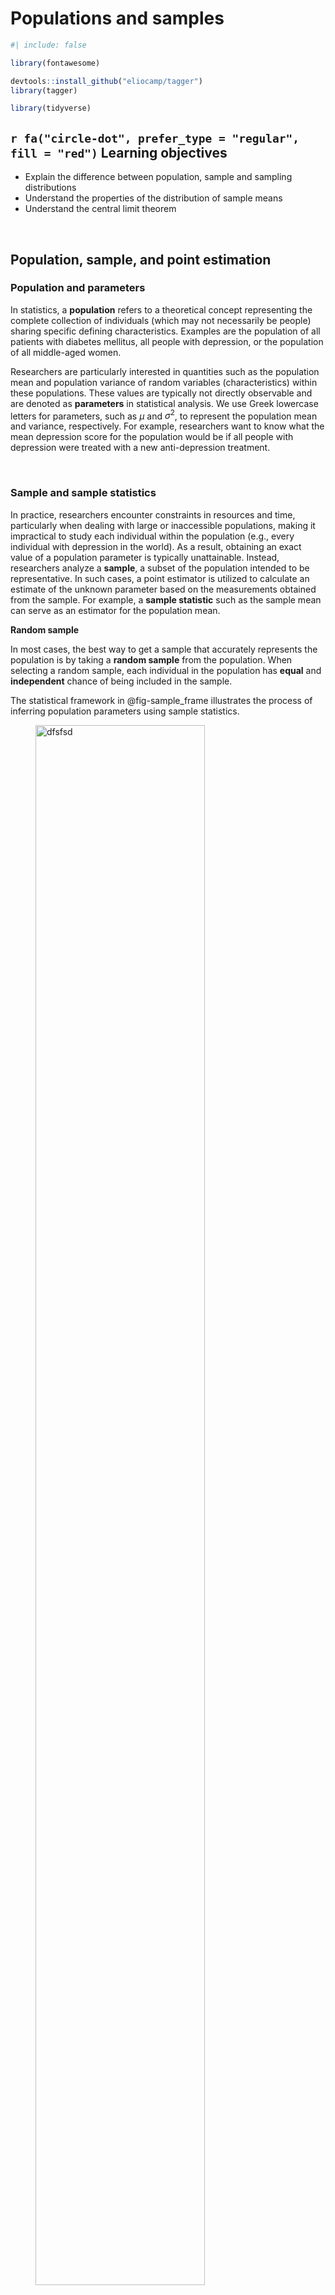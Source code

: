 # Populations and samples {#sec-sampling}

```r
#| include: false

library(fontawesome)

devtools::install_github("eliocamp/tagger")
library(tagger)

library(tidyverse)
```

::: {.callout-caution icon="false"}
## `r fa("circle-dot", prefer_type = "regular", fill = "red")` Learning objectives

-   Explain the difference between population, sample and sampling distributions
-   Understand the properties of the distribution of sample means
-   Understand the central limit theorem
:::

 

## Population, sample, and point estimation

### Population and parameters

In statistics, a **population** refers to a theoretical concept representing the complete collection of individuals (which may not necessarily be people) sharing specific defining characteristics. Examples are the population of all patients with diabetes mellitus, all people with depression, or the population of all middle-aged women.

Researchers are particularly interested in quantities such as the population mean and population variance of random variables (characteristics) within these populations. These values are typically not directly observable and are denoted as **parameters** in statistical analysis. We use Greek lowercase letters for parameters, such as $μ$ and $σ^2$, to represent the population mean and variance, respectively. For example, researchers want to know what the mean depression score for the population would be if all people with depression were treated with a new anti-depression treatment.

 

### Sample and sample statistics

In practice, researchers encounter constraints in resources and time, particularly when dealing with large or inaccessible populations, making it impractical to study each individual within the population (e.g., every individual with depression in the world). As a result, obtaining an exact value of a population parameter is typically unattainable. Instead, researchers analyze a **sample**, a subset of the population intended to be representative. In such cases, a point estimator is utilized to calculate an estimate of the unknown parameter based on the measurements obtained from the sample. For example, a **sample statistic** such as the sample mean can serve as an estimator for the population mean.

::: content-box-blue
**Random sample**

In most cases, the best way to get a sample that accurately represents the population is by taking a **random sample** from the population. When selecting a random sample, each individual in the population has **equal** and **independent** chance of being included in the sample.
:::

The statistical framework in @fig-sample_frame illustrates the process of inferring population parameters using sample statistics.

![dfsfsd](images/sample_frame.png){#fig-sample_frame fig-align="center" width="80%"}

 

::: content-box-blue
**Point estimation**

Point estimation is a statistical method used to estimate an unknown parameter of a population based on data collected from a sample. The objective of point estimation is to find a single, best guess or **estimate** for the value of the parameter. Common point estimators include the sample mean for the population mean and sample variance for the population variance.
:::

### Error in the estimate

The difference between the point estimate and the population parameter is referred to as the **error** in the estimate. This error constitutes a "total" error, comprised of two components:

$$total \ error = bias + sampling \ error$$ {#eq-total_error}

-   **Bias:** This refers to a tendency to overestimate or underestimate the true value of the population parameter. There are numerous sources of bias in a study, including measurement bias (i.e., errors in measuring exposure or disease), sampling bias (i.e., some members of a population are systematically more likely to be selected in a sample than others), recall bias (i.e., when participants in a research study do not accurately remember a past event or experience), and attrition bias (i.e., systematic differences between study groups in the number and the way participants are lost from a study). Bias can be minimized through thoughtful design of the study (i.e., a comprehensive protocol) and careful data collection procedures.

-   **Sampling error:** This measures the extent to which an estimate tends to vary from one sample to another due to random chance. Our objective is frequently to quantify and understand this variability in estimates. Standard error and confidence intervals, common measures of sampling error, are primarily influenced by both the sample size and the variability of the estimated characteristic.

::: content-box-blue
The sampling error is the error caused by observing a sample instead of the whole population. There is no sampling error in a census because the calculations are based on the entire population.
:::

## Sampling distribution

### What is a Sampling Distribution?

Suppose a hospital is interested in finding out the average blood pressure (BP) of its diabetic patients, but measuring each patient is impractical. Instead, they randomly selected *n* patients from this group and measured their BP. The resulting average BP for this sample, let's say $\bar{x_1} = 130$ mmHg, represents one sample mean (@fig-sample1).

![The estimate of mean, $\bar{x_1} =130$, represents an observed sample mean from an already collected sample.](images/sample1.png){#fig-sample1 fig-align="center" width="25%"}

Consider repeating the sampling process by randomly selecting various samples, each consisting of *n* patients, and calculating their average blood pressure. This would yield a range of different sample means, such as $\bar{x_1} = 130$ mmHg, $\bar{x_2} = 128$ mmHg, $\bar{x_3} = 133$ mmHg, and so forth. This collection of multiple sample means (obtained from different samples) is the sampling distribution of the mean BP (@fig-many_samples).

![The collection of sample means derived from repeated sampling forms a sampling distribution of the mean BP.](images/many_samples.png){#fig-many_samples fig-align="center" width="70%"}

::: content-box-blue
The **sampling distribution** is a theoretical probability distribution that represents the possible values of a sample statistic, such as the sample mean, obtained from all possible samples of a specific size drawn from a population.
:::

| Parameter              | Population |  Sample   | Sampling distribution of mean |
|------------------|:----------------:|:----------------:|:-----------------:|
| **Mean**               |   $\mu$    | $\bar{x}$ |        $\mu_{\bar{x}}$        |
| **Standard deviation** |  $\sigma$  |    $s$    |      $\sigma_{\bar{x}}$       |

: Notation of population, sample, and sampling distributions mean and standard deviation {#tbl-symbols}

 

### Standard Error of the mean (SEM)

The standard deviation of the sampling distribution is known as the standard error (SE). There are multiple formulas for standard error depending on what is our sampling distribution. For example, the standard error of the mean (SEM) is the population σ divided by the square root of the sample size n:

$$\sigma_{\bar{x}} = \frac{\sigma}{\sqrt{n}}$$ {#eq-se}

However, we usually do not know the population parameter σ; therefore, we use the sample standard deviation s, as it is an estimator of the population standard deviation.

$$SE_{\bar{x}} = \frac{s}{\sqrt{n}}$$ {#eq-se2}

The **Standard Error of the mean** (SEM) is a metric that describes the variability of sample means within the **sampling distribution**. In practice, it provides insight into the uncertainty associated with estimating the population mean when working with a sample, particularly when the sample size is small.

::: content-box-yellow
`r fa("arrow-right", fill = "orange")`   **Example**

The CD4 count of a sample of 64 healthy individuals has a mean of 850 $counts/mm^3$ with a standard deviation of 240 $counts/mm^3$. The standard error of the mean for this population is calculated as follows:

$SE_{\bar{x}} = \frac{s}{\sqrt{n}} = \frac{240}{\sqrt{64}} = \frac{240}{8} = 30 \ counts/mm^3$

The SEM provides a measure of the precision of our estimate of the population mean CD4 counts. If we were to repeat the sampling process numerous times and calculate the mean CD4 count each time, we would expect the calculated means to vary around the population mean by approximately 30 $counts/mm^3$.
:::

**In R:**

```r
sem <- 240 / sqrt(64)
sem
```

> Noteworthy, the standard error is essential in constructing **confidence intervals** around point estimates, a process known as interval estimation.

 

### Properties of the distribution of sample means

Consider a population of 100,000 adults, characterized by a mean blood pressure (BP) of μ = 126 mmHg and a standard deviation of σ = 10. Now, imagine that the distribution of their BP reveals an intriguing bimodal pattern, as visually depicted in @fig-pop0.

```r
#| echo: false
#| message: false
#| warning: false

set.seed(46)

# Create a non-uniform population of 100,000 numbers between 1 and 100
# Create a non-uniform population of 100,000 numbers between 1 and 100
pop1 <- rnorm(70000, mean = 120, sd = 3)
pop2 <- rnorm(30000, mean = 140, sd = 6)
pop <- c(pop1, pop2)

mu <- mean(pop) #calculate the population mean
sigma <- sd(pop) #calculate the population standard deviation

popdf <- as.data.frame(pop)

```

```r
#| echo: false
#| message: false
#| warning: false
#| fig-align: center
#| label: fig-pop0
#| fig-cap: A hypothetical population of 100,000 observations. The dashed black line represents the population, μ.
#| fig-width: 7.0
#| fig-height: 3.5

# histogram
ggplot(popdf, aes(x = pop)) + geom_histogram(color = "black", fill = "#894ae0", alpha=0.3) + 
  geom_vline(xintercept = mu, linetype = "dashed", linewidth = 0.8) +
  theme_classic() +
  ggtitle("Histogram of Population") + xlab("x") +
  theme(axis.title = element_text(hjust = 1))

```

Let's consider sampling five individuals from the population and calculating their sample mean BP, denoted as $\bar{x_1}$. Next, let's repeat this process by collecting a second sample of five individuals and calculating the sample mean again, which we might denote as $\bar{x_2}$. This process can be iterated 100 times ($N = 100$) and generate the histogram of the sample means (@fig-simulation2 a). Next, we run this simulation a bunch of times with different sample size 10, 30, 50, 100 (@fig-simulation2 b, c, d, e).

```r
#| echo: false
#| message: false
#| warning: false

n <- c(5, 10, 30, 50, 100) #set up number of samples
t <- c(100) #set up number of trials in simulation

df <- data.frame() #initialize our empty data frame

# Run the simulation
for(i in n) { #for each value of n...
  col <- c()
  for(j in t) { #we loop through each value of t...
    trial <- 1:j
    counter <- j #set up an egg timer based on whichever t value we're on
    value <- c()
    while(counter > 0) {    # and extract n samples from the population...
      bucket <- sample(pop, i, replace = TRUE)
      xbar <- mean(bucket) #calculate the mean...
      value <- c(value, xbar) # and add it to a vector
      counter <- counter - 1 #egg timer counts down and loops back until it hits 0
    }
    sbar <- sd(value) #calculate the standard deviation of our sample
    col <- cbind(trial, value, sbar, i, j) #stick all the info together...
    df <- rbind(df, col) #and attach it to our master data frame
  } #and we do it again for the next set of values until we're done!
  
}

rm(col, bucket, value, counter, i, j, n, sbar, t, xbar, trial) #clean up
names(df) <- c("trial#", "value", "sdev", "sample_size", "No.samples")
```

```r
#| echo: false
#| message: false
#| warning: false

df2 <- df |> 
  mutate(sample_size = factor(sample_size)) |> 
  group_by(sample_size) |> 
  summarize(my_mean = mean(value))

```

```r
#| echo: false
#| message: false
#| warning: false
#| fig-align: center
#| label: fig-simulation2
#| fig-cap: Distribution of sample means. Each panel represents a simulation of 100 random samples of size 5, 10, 30, 50, 100 taken from the population data. The dashed black line represents the population, μ, while the yellow dashed line the mean of the sample means, $\mu_{\bar{x}}$.
#| fig-width: 7.0
#| fig-height: 12.0


# We tidy up our data frame to get it ready for graphing. Note that we built it in "tall"
# form so it's already structured for ggplot


# Creating the plot
ggplot(df, aes(x = value)) + 
  geom_histogram(fill = "steelblue", binwidth = 0.8) + 
  #ggtitle("Demonstrating The Central Limit Theorem With Simulation") +
  geom_vline(data = df2, aes(xintercept = my_mean), color = "yellow", linetype = "dashed", linewidth = 0.8) +
  geom_vline(xintercept = mu, linetype = "dashed", color = "gray30", linewidth = 0.7) +
  xlab(expression(bar(x))) +
  theme(axis.title = element_text(hjust = 1),
        legend.position = "none") +
  facet_grid(sample_size ~ No.samples, scales="free_y", labeller = label_both) +
  tag_facets()

```

From @fig-simulation2, it is evident that as the sample size increases, the distribution of sample means tends to approximate a normal distribution, with the mean of this distribution,$\mu_{\bar{x}}$, approaching the population mean, $\mu$.

 

::: content-box-blue
**Properties of the distribution of sample means**

-   As the sample size increases, the mean of a large number of sample means converges to the population mean. This property is known as the **law of large numbers**.
-   The standard error of the mean (SEM) decreases as the sample size increases.
-   As the sample size increases, the distribution of sample means tends to approximate a **normal** distribution.
:::

## Central Limit Theorem (CLM) for sample means

::: content-box-green
The **Central Limit Theorem** (CLM) for sample means in statistics states that, given a sufficiently large sample size, the sampling distribution of the mean for a variable will approximate a normal distribution **regardless** of the variable's underlying distribution of the population observations: $\overline{X} \sim N(\mu, \sigma^2/n)$.

*NOTE: The CLM can be applied in inferential statistics for various test statistics, such as difference in means, difference in proportions, and the slope of a linear regression model, under the assumption of large samples and the absence of extreme skewness.*
:::

To illustrate this, let's generate some data from a continuous uniform distribution (100,000 observations):

```r
#| echo: false
#| message: false
#| warning: false

set.seed(46)

#get data from uniform distribution
pop2 <- runif(100000, min = 0, max = 1)

mu2 <- mean(pop2) #calculate the population mean
sigma2 <- sd(pop2) #calculate the population standard deviation

popdf2 <- as.data.frame(pop2)

```

```r
#| echo: false
#| message: false
#| warning: false
#| fig-align: center
#| label: fig-pop
#| fig-cap: A hypothetical population of 100,000 observations. The dashed black line represents the population, μ.
#| fig-width: 7.0
#| fig-height: 3.5


# histogram
ggplot(popdf2, aes(x = pop2)) + 
  geom_histogram(color='black', fill = "#894ae0", 
                 alpha=0.3, binwidth = 0.1, boundary = 0) +
  geom_vline(xintercept = mu2, linetype = "dashed", linewidth = 1.2) +
  theme_classic() +
  ggtitle("Destribution of Simulated data for Population") +
  xlab("x") +
  scale_x_continuous(breaks = seq(0, 1, by = 0.1)) + 
  theme(axis.title = element_text(hjust = 1))
```

We can consider the data we've just created above as the entire population (N=100,000) from which we can sample. We sample a bunch of times with different number of samples (50, 70, 100) and simple sizes (5, 10, 30) and we generate the histograms of the sample means (@fig-simulation).

```r
#| echo: false
#| message: false
#| warning: false

n <- c(5, 10, 30) #set up number of samples
t <- c(50, 70, 100) #set up number of trials in simulation

df4 <- data.frame() #initialize our empty data frame

# Run the simulation
for(i in n) { #for each value of n...
  col <- c()
  for(j in t) { #we loop through each value of t...
    trial <- 1:j
    counter <- j #set up an egg timer based on whichever t value we're on
    value <- c()
    while(counter > 0) {    # and extract n samples from the population...
      bucket <- sample(pop2, i, replace = TRUE)
      xbar <- mean(bucket) #calculate the mean...
      value <- c(value, xbar) # and add it to a vector
      counter <- counter - 1 #egg timer counts down and loops back until it hits 0
    }
    sbar <- sd(value) #calculate the standard deviation of our sample
    col <- cbind(trial, value, sbar, i, j) #stick all the info together...
    df4 <- rbind(df4, col) #and attach it to our master data frame
  } #and we do it again for the next set of values until we're done!
  
}

rm(col, bucket, value, counter, i, j, n, sbar, t, xbar, trial) #clean up
names(df4) <- c("trial#", "value", "sdev", "sample_size", "No.samples")
```

```r
#| echo: false
#| message: false
#| warning: false

#df5 <- df4 |> 
  #mutate(sample_size = factor(sample_size),
         #No.samples = factor(No.samples)) |> 
  #group_by( sample_size, No.samples) |> 
  #summarize(my_mean = mean(value))
```

```r
#| echo: false
#| message: false
#| warning: false
#| fig-align: center
#| label: fig-simulation
#| fig-cap: Distribution of sample means. Each panel represents a simulation of 100 random samples of size 5, 10, 20, 30, 70, 100 taken from the uniform population data. The dashed black line represents the population, μ.
#| fig-width: 8.0
#| fig-height: 10.0


# We tidy up our data frame to get it ready for graphing. Note that we built it in "tall"
# form so it's already structured for ggplot

# Creating the plot
ggplot(df4, aes(x = value)) + 
  geom_histogram(fill = "steelblue", binwidth = 0.06) + 
  #ggtitle("Demonstrating The Central Limit Theorem With Simulation") +  
  #geom_vline(data = df5, aes(xintercept = my_mean), color = "red", linetype = "dashed", linewidth = 0.7) +
  geom_vline(xintercept = mu2, linetype = "dashed", color = "gray30", linewidth = 0.7) +
  xlab(expression(bar(x))) +
  theme(axis.title = element_text(hjust = 1)) +
  facet_grid(sample_size ~ No.samples, scales="free_y", labeller = label_both) +
  tag_facets()
```

We observe that the distribution of sample means for sample size of five exhibits considerable variability (@fig-simulation a, b, c). As we take a large number of sample means and the sample size is increased to 30, the distributions become increasingly symmetric, with less variability, and tend toward approximate normality (@fig-simulation f, i).
